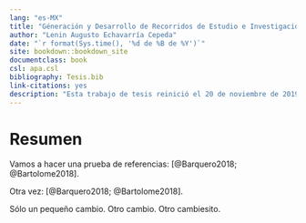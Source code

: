 ```yaml
--- 
lang: "es-MX"
title: "Géneración y Desarrollo de Recorridos de Estudio e Investigación en la Formación Matemática de Futuros Ingenieros"
author: "Lenin Augusto Echavarría Cepeda"
date: "`r format(Sys.time(), '%d de %B de %Y')`"
site: bookdown::bookdown_site
documentclass: book
csl: apa.csl
bibliography: Tesis.bib
link-citations: yes
description: "Esta trabajo de tesis reinició el 20 de noviembre de 2019."
---
```


# Resumen {-}

Vamos a hacer una prueba de referencias: [@Barquero2018; @Bartolome2018].


Otra vez: [@Barquero2018; @Bartolome2018].


Sólo un pequeño cambio. Otro cambio. Otro cambiesito.

